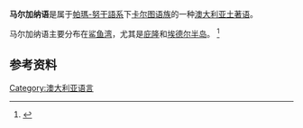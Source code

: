 '''马尔加纳语'''是属于[[帕瑪-努干語系|帕瑪-努干語系]]下[[卡尔图语族|卡尔图语族]]的一种[[澳大利亚原住民语言|澳大利亚土著语]]。

马尔加纳语主要分布在[[鲨鱼湾|鲨鱼湾]]，尤其是[[庇隆（澳大利亚）|庇隆]]和[[埃德尔半岛|埃德尔半岛]]。 <ref>{{Cite web |url=http://www.bundiyarra.org.au/index.php?page=irra_wangga_language_centre |title=存档副本 |access-date=2016-07-27 |archive-url=https://web.archive.org/web/20161013192112/http://www.bundiyarra.org.au/index.php?page=irra_wangga_language_centre |archive-date=2016-10-13 |dead-url=yes }}</ref> 

== 参考资料 ==
{{Reflist}}

[[Category:澳大利亚语言|Category:澳大利亚语言]]